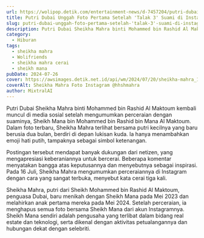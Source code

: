 ```yaml
---
url: https://wolipop.detik.com/entertainment-news/d-7457204/putri-dubai-unggah-foto-pertama-setelah-talak-3-suami-di-instagram?mtype=mpc.ctr.A-boxccxmpcxmp-modelA
title: Putri Dubai Unggah Foto Pertama Setelah 'Talak 3' Suami di Instagram
slug: putri-dubai-unggah-foto-pertama-setelah-'talak-3'-suami-di-instagram
description: Putri Dubai Sheikha Mahra binti Mohammed bin Rashid Al Maktoum kembali muncul di media sosial setelah mengumumkan perceraian dengan suaminya
category:
  - Hiburan
tags:
  - sheikha mahra
  - Wolifriends
  - sheikha mahra cerai
  - sheikh mana
pubDate: 2024-07-26
cover: https://awsimages.detik.net.id/api/wm/2024/07/20/sheikha-mahra_169.jpeg?wid=54&w=650&v=1&t=jpeg
coverAlt: Sheikha Mahra Foto Instagram @hhshmahra
author: MixtralAI
---
```

Putri Dubai Sheikha Mahra binti Mohammed bin Rashid Al Maktoum kembali muncul di media sosial setelah mengumumkan perceraian dengan suaminya, Sheikh Mana bin Mohammed bin Rashid bin Mana Al Maktoum. Dalam foto terbaru, Sheikha Mahra terlihat bersama putri kecilnya yang baru berusia dua bulan, berdiri di depan lukisan kuda. Ia hanya menambahkan emoji hati putih, tampaknya sebagai simbol ketenangan.

Postingan tersebut mendapat banyak dukungan dari netizen, yang mengapresiasi keberaniannya untuk bercerai. Beberapa komentar menyatakan bangga atas keputusannya dan menyebutnya sebagai inspirasi. Pada 16 Juli, Sheikha Mahra mengumumkan perceraiannya di Instagram dengan cara yang sangat terbuka, menyebut kata cerai tiga kali.

Sheikha Mahra, putri dari Sheikh Mohammed bin Rashid Al Maktoum, penguasa Dubai, baru menikah dengan Sheikh Mana pada Mei 2023 dan melahirkan anak pertama mereka pada Mei 2024. Setelah perceraian, ia menghapus semua foto bersama Sheikh Mana dari akun Instagramnya. Sheikh Mana sendiri adalah pengusaha yang terlibat dalam bidang real estate dan teknologi, serta dikenal dengan aktivitas petualangannya dan hubungan dekat dengan selebriti.
